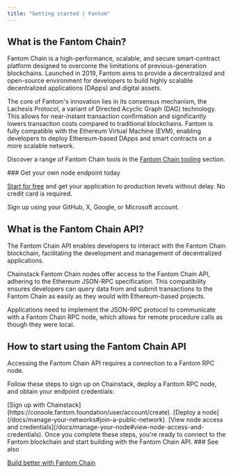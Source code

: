 ---
title: "Getting started | Fantom"
---

## What is the Fantom Chain?

Fantom Chain is a high-performance, scalable, and secure smart-contract platform designed to overcome the limitations of previous-generation blockchains. Launched in 2019, Fantom aims to provide a decentralized and open-source environment for developers to build highly scalable decentralized applications (DApps) and digital assets.

The core of Fantom's innovation lies in its consensus mechanism, the Lachesis Protocol, a variant of Directed Acyclic Graph (DAG) technology. This allows for near-instant transaction confirmation and significantly lowers transaction costs compared to traditional blockchains. Fantom is fully compatible with the Ethereum Virtual Machine (EVM), enabling developers to deploy Ethereum-based DApps and smart contracts on a more scalable network.

Discover a range of Fantom Chain tools in the [Fantom Chain tooling](/docs/fantom-tooling) section.

<Check>
  ### Get your own node endpoint today

  [Start for free](https://console.fantom.foundation/) and get your application to production levels without delay. No credit card is required.

  Sign up using your GitHub, X, Google, or Microsoft account.
</Check>

## What is the Fantom Chain API?

The Fantom Chain API enables developers to interact with the Fantom Chain blockchain, facilitating the development and management of decentralized applications.

Chainstack Fantom Chain nodes offer access to the Fantom Chain API, adhering to the Ethereum JSON-RPC specification. This compatibility ensures developers can query data from and submit transactions to the Fantom Chain as easily as they would with Ethereum-based projects.

Applications need to implement the JSON-RPC protocol to communicate with a Fantom Chain RPC node, which allows for remote procedure calls as though they were local.

## How to start using the Fantom Chain API

Accessing the Fantom Chain API requires a connection to a Fantom RPC node.

Follow these steps to sign up on Chainstack, deploy a Fantom RPC node, and obtain your endpoint credentials:

<Steps>
<Step>
[Sign up with Chainstack](https://console.fantom.foundation/user/account/create).
</Step>
<Step>
[Deploy a node](/docs/manage-your-networks#join-a-public-network).
</Step>
<Step>
[View node access and credentials](/docs/manage-your-node#view-node-access-and-credentials).
</Step>
</Steps>
Once you complete these steps, you're ready to connect to the Fantom blockchain and start building with the Fantom Chain API.

<Info>
  ### See also

  [Build better with Fantom Chain](https://chainstack.com/build-better-with-fantom/)
</Info>

